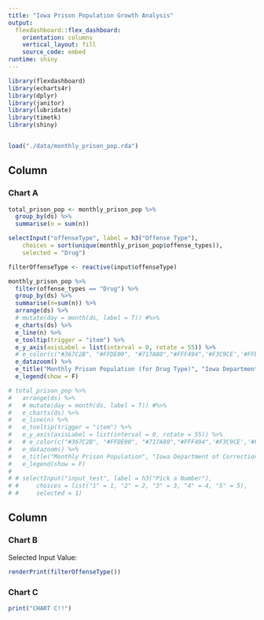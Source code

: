 ```yaml
---
title: "Iowa Prison Population Growth Analysis"
output: 
  flexdashboard::flex_dashboard:
    orientation: columns
    vertical_layout: fill
    source_code: embed
runtime: shiny
---
```


```r
library(flexdashboard)
library(echarts4r)
library(dplyr)
library(janitor)
library(lubridate)
library(timetk)
library(shiny)


load("./data/monthly_prison_pop.rda")
```

Column {data-width=650}
-----------------------------------------------------------------------

### Chart A

```r
total_prison_pop <- monthly_prison_pop %>% 
  group_by(ds) %>% 
  summarise(n = sum(n))
```

```r
selectInput("offenseType", label = h3("Offense Type"), 
    choices = sort(unique(monthly_prison_pop$offense_types)),
    selected = "Drug")

filterOffenseType <- reactive(input$offenseType)

monthly_prison_pop %>%
  filter(offense_types == "Drug") %>%
  group_by(ds) %>%
  summarise(n=sum(n)) %>%
  arrange(ds) %>%
  # mutate(day = month(ds, label = T)) #%>%
  e_charts(ds) %>%
  e_line(n) %>%
  e_tooltip(trigger = "item") %>%
  e_y_axis(axisLabel = list(interval = 0, rotate = 55)) %>%
  # e_color(c("#367C2B", "#FFDE00", "#717A80","#FFF494",'#F3C9CE','#FFE9C7')) %>%
  e_datazoom() %>%
  e_title("Monthly Prison Population (for Drug Type)", "Iowa Department of Corrections") %>%
  e_legend(show = F)


```

```r
# total_prison_pop %>% 
#   arrange(ds) %>% 
#   # mutate(day = month(ds, label = T)) #%>% 
#   e_charts(ds) %>% 
#   e_line(n) %>%
#   e_tooltip(trigger = "item") %>%
#   e_y_axis(axisLabel = list(interval = 0, rotate = 55)) %>% 
#   # e_color(c("#367C2B", "#FFDE00", "#717A80","#FFF494",'#F3C9CE','#FFE9C7')) %>%
#   e_datazoom() %>% 
#   e_title("Monthly Prison Population", "Iowa Department of Corrections") %>% 
#   e_legend(show = F)
# 
# # selectInput("input_test", label = h3("Pick a Number"), 
# #     choices = list("1" = 1, "2" = 2, "3" = 3, "4" = 4, "5" = 5), 
# #     selected = 1)

```

Column {data-width=350}
-----------------------------------------------------------------------

### Chart B

Selected Input Value:
```r
renderPrint(filterOffenseType())
```

### Chart C

```r
print("CHART C!!")
```

